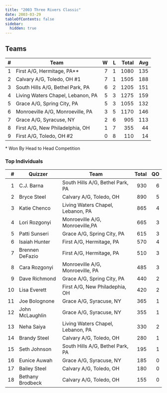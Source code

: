 ```yaml
---
title: "2003 Three Rivers Classic"
date: 2003-03-29
tableOfContents: false
sidebar:
  hidden: true
---
```


## Teams

|    # | Team                              |    W |    L | Total |  Avg |
| ---: | --------------------------------- | ---: | ---: | ----: | ---: |
|    1 | First A/G, Hermitage, PA**        |    7 |    1 |  1080 |  135 |
|    2 | Calvary A/G, Toledo, OH #1        |    7 |    1 |  1505 |  188 |
|    3 | South Hills A/G, Bethel Park, PA  |    6 |    2 |  1205 |  151 |
|    4 | Living Waters Chapel, Lebanon, PA |    5 |    3 |  1275 |  159 |
|    5 | Grace A/G, Spring City, PA        |    5 |    3 |  1055 |  132 |
|    6 | Monroeville A/G, Monroeville, PA  |    3 |    5 |  1170 |  146 |
|    7 | Grace A/G, Syracuse, NY           |    2 |    6 |   905 |  113 |
|    8 | First A/G, New Philadelphia, OH   |    1 |    7 |   355 |   44 |
|    9 | First A/G, Toledo, OH #2          |    0 |    8 |   110 |   14 |

\* Won By Head to Head Competition

### Top Individuals

|    # | Quizzer          | Team                              | Total |   QO |
| ---: | ---------------- | --------------------------------- | ----: | ---: |
|    1 | C.J. Barna       | South Hills A/G, Bethel Park, PA  |   930 |    6 |
|    2 | Bryce Steel      | Calvary A/G, Toledo, OH           |   890 |    5 |
|    3 | Katie Chenco     | Living Waters Chapel, Lebanon, PA |   865 |    4 |
|    4 | Lori Rozgonyi    | Monroeville A/G, Monroeville,PA   |   665 |    3 |
|    5 | Patti Sunseri    | Grace A/G, Spring City, PA        |   615 |    3 |
|    6 | Isaiah Hunter    | First A/G, Hermitage, PA          |   570 |    4 |
|    7 | Brennen DeFazio  | First A/G, Hermitage, PA          |   510 |    3 |
|    8 | Cara Rozgonyi    | Monroeville A/G, Monroeville, PA  |   485 |    3 |
|    9 | Dave Richmond    | Grace A/G, Spring City, PA        |   440 |    2 |
|   10 | Lisa Everett     | First A/G, New Philadephia, OH    |   420 |    2 |
|   11 | Joe Bolognone    | Grace A/G, Syracuse, NY           |   365 |    1 |
|   12 | John McLaughlin  | Grace A/G, Syracuse, NY           |   355 |    1 |
|   13 | Neha Saiya       | Living Waters Chapel, Lebanon, PA |   330 |    2 |
|   14 | Brandy Steel     | Calvary A/G, Toledo, OH           |   280 |    1 |
|   15 | Seth Johnson     | South Hills A/G, Bethel Park, PA  |   195 |    1 |
|   16 | Eunice Auwah     | Grace A/G, Syracuse, NY           |   185 |    0 |
|   17 | Bailey Steel     | Calvary A/G, Toledo, OH           |   180 |    0 |
|   18 | Bethany Brodbeck | Calvary A/G, Toledo, OH           |   155 |    0 |

